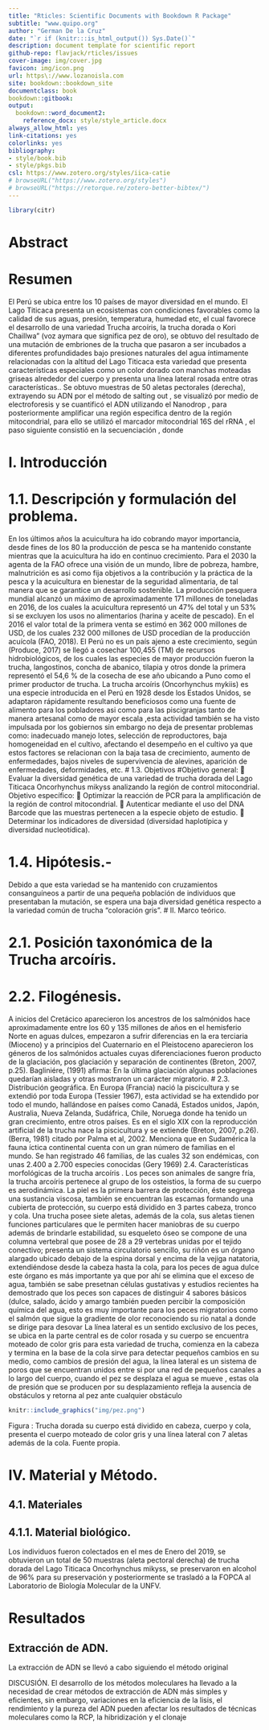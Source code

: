 ```yaml
---
title: "Rticles: Scientific Documents with Bookdown R Package"
subtitle: "www.quipo.org"
author: "German De la Cruz"
date: "`r if (knitr:::is_html_output()) Sys.Date()`"
description: document template for scientific report
github-repo: flavjack/rticles/issues
cover-image: img/cover.jpg
favicon: img/icon.png
url: https\://www.lozanoisla.com
site: bookdown::bookdown_site
documentclass: book
bookdown::gitbook:
output:
  bookdown::word_document2:
    reference_docx: style/style_article.docx
always_allow_html: yes
link-citations: yes
colorlinks: yes
bibliography:  
- style/book.bib
- style/pkgs.bib
csl: https://www.zotero.org/styles/iica-catie
# browseURL("https://www.zotero.org/styles")
# browseURL("https://retorque.re/zotero-better-bibtex/")
---
```


```r
library(citr)
```


# Abstract {-}

# Resumen
El Perú se ubica entre los 10 países de mayor diversidad en el mundo. El Lago Titicaca presenta un ecosistemas con condiciones favorables como la calidad de sus aguas, presión, temperatura, humedad etc, el cual  favorece el desarrollo de una variedad  Trucha arcoíris, la trucha dorada o Kori Chaillwa" (voz aymara que significa pez de oro), se obtuvo del resultado de una mutación de embriones de la trucha que pasaron a ser incubados a diferentes profundidades bajo presiones naturales del agua íntimamente relacionadas con la altitud del Lago Titicaca esta variedad que presenta características especiales como un color dorado con manchas moteadas griseas  alrededor del cuerpo y presenta una línea lateral rosada entre otras características..
Se obtuvo muestras de 50 aletas pectorales (derecha), extrayendo su ADN por el método de salting out , se visualizó por medio de electroforesis y se  cuantificó el ADN utilizando el Nanodrop , para posteriormente amplificar una región especifica dentro de la región mitocondrial, para ello se utilizó el marcador mitocondrial 16S del rRNA , el paso siguiente consistió en la secuenciación , donde 

# I. Introducción
# 1.1.	Descripción y formulación del problema.
En los últimos años la acuicultura ha ido cobrando mayor importancia, desde fines de los 80 la producción de pesca se ha mantenido constante mientras que la acuicultura ha ido en continuo crecimiento. Para el 2030 la agenta de la FAO ofrece una visión de un mundo, libre de pobreza, hambre, malnutrición es asi como fija objetivos a la contribución y la práctica de la pesca y la acuicultura en bienestar de la seguridad alimentaria, de tal manera que se garantice un desarrollo sostenible. La producción pesquera mundial alcanzó un máximo de aproximadamente 171 millones de toneladas en 2016, de los cuales la acuicultura representó un 47% del total y un 53% si se excluyen los usos no alimentarios (harina y aceite de pescado). En el 2016 el valor total de la primera venta se estimó en 362 000 millones de USD, de los cuales 232 000 millones de USD procedían de la producción acuícola (FAO, 2018). El Perú no es un país ajeno a este crecimiento, según (Produce, 2017) se llegó a cosechar 100,455 (TM) de recursos hidrobiológicos, de los cuales las especies de mayor producción fueron la trucha, langostinos, concha de abanico, tilapia y otros donde la primera representó el 54,6 % de la cosecha de ese año ubicando a Puno como el primer productor de trucha. 
La trucha arcoíris (Oncorhynchus mykiis) es una especie introducida en el Perú en 1928 desde los Estados Unidos, se adaptaron rápidamente resultando beneficiosos como una fuente de alimento para los pobladores asi como para las piscigranjas tanto de manera artesanal como de mayor escala ,esta actividad también se ha visto impulsada por los gobiernos sin embargo no deja de presentar problemas como: inadecuado manejo lotes, selección de reproductores, baja homogeneidad en el cultivo, afectando el desempeño en el cultivo ya que estos factores se relacionan con la baja tasa de crecimiento, aumento de enfermedades, bajos niveles de supervivencia de alevines, aparición de enfermedades, deformidades, etc.
# 1.3. Objetivos 
#Objetivo general:
	Evaluar la diversidad genética de una variedad de trucha dorada del Lago Titicaca Oncorhynchus mikyss analizando la región de control mitocondrial.
Objetivo específico:
	Optimizar la reacción de PCR para la amplificación de la región de control mitocondrial.
	Autenticar mediante el uso del DNA Barcode que las muestras pertenecen a la especie objeto de estudio.
	Determinar los indicadores de diversidad (diversidad haplotípica y diversidad nucleotídica).

# 1.4. Hipótesis.-
Debido a que esta variedad se ha mantenido con cruzamientos consanguíneos a partir de una pequeña población de individuos que presentaban la mutación, se espera una baja diversidad genética respecto a la variedad común de trucha “coloración gris”.
# II.	Marco teórico.

# 2.1. Posición taxonómica de la Trucha arcoíris.
# 2.2. Filogénesis.
A inicios del Cretácico aparecieron los ancestros de los salmónidos hace aproximadamente entre los 60 y 135 millones de años en el hemisferio Norte en aguas dulces, empezaron a sufrir diferencias en la era terciaria (Mioceno) y a principios del Cuaternario en el Pleistoceno aparecieron los géneros de los salmónidos actuales cuyas diferenciaciones fueron producto de la glaciación, pos glaciación y separación de continentes (Breton, 2007, p.25). Bagliniére, (1991) afirma: En la última glaciación algunas poblaciones quedarían aisladas y otras mostraron un carácter migratorio.
# 2.3. Distribución geográfica.
En Europa (Francia) nació la piscicultura y se extendió por toda Europa (Tessier 1967), esta actividad se ha extendido por todo el mundo, hallándose en países como Canadá, Estados unidos, Japón, Australia, Nueva Zelanda, Sudáfrica, Chile, Noruega donde ha tenido un gran crecimiento, entre otros países.
Es en el siglo XIX con la reproducción artificial de la trucha nace la piscicultura y se extiende (Breton, 2007, p.26).
 (Berra, 1981) citado por Palma et al, 2002. Menciona que en Sudamérica la fauna íctica continental cuenta con un gran número de familias en el mundo.
Se han registrado 46 familias, de las cuales 32 son endémicas, con unas 2.400 a 2.700 especies conocidas (Gery 1969)
2.4. Características morfológicas de la trucha arcoíris .
Los peces son animales de sangre fría, la trucha arcoíris pertenece al grupo de los osteistios, la forma de su cuerpo es aerodinámica. La piel es la primera barrera de protección, éste segrega una sustancia viscosa, también se encuentran las escamas formando una cubierta de protección, su cuerpo está dividido en 3 partes cabeza, tronco y cola. Una trucha posee siete aletas, además de la cola, sus aletas tienen funciones particulares que le permiten hacer maniobras de su cuerpo además de brindarle estabilidad, su esqueleto óseo se compone de una  columna vertebral que posee de 28 a 29 vertebras unidas por el tejido conectivo; presenta un sistema circulatorio sencillo, su  riñón es un órgano alargado ubicado debajo de la espina dorsal y encima de la vejiga natatoria, extendiéndose desde la cabeza hasta la cola, para los peces de agua dulce este órgano es más importante ya que por ahí se elimina que el exceso de agua, también se sabe presetnan células gustativas y estudios recientes  ha demostrado que los peces son capaces de distinguir 4 sabores básicos (dulce, salado, ácido y amargo también pueden percibir la composición química del agua, esto es muy importante para los peces migratorios como el salmón que sigue la gradiente de olor reconociendo su rio natal a donde se dirige para desovar 
La línea lateral es un sentido exclusivo de los peces, se ubica en la parte central es de color  rosada y su cuerpo se encuentra moteado de color gris para esta variedad de trucha, comienza en la cabeza y termina en la base de la cola sirve para detectar pequeños cambios en su medio, como cambios de presión del agua,  la línea lateral es un sistema de poros que se encuentran unidos entre si  por una red de pequeños canales a lo largo del cuerpo, cuando el pez se desplaza el agua se mueve , estas ola de presión que se producen por su desplazamiento refleja la ausencia de obstáculos y retorna al pez ante cualquier obstáculo
```r
knitr::include_graphics("img/pez.png")
```

 
Figura   : Trucha dorada su cuerpo está dividido en cabeza, cuerpo y cola, presenta  el cuerpo moteado de color gris y una línea lateral con 7 aletas además de la cola. Fuente propia.

# IV. Material y Método.

## 4.1. Materiales 

## 4.1.1. Material biológico.
Los individuos fueron colectados en el mes de Enero del 2019, se obtuvieron un total de 50 muestras (aleta pectoral derecha) de trucha dorada del Lago Titicaca Oncorhynchus mikyss, se preservaron en alcohol de 96% para su preservación y posteriormente se trasladó a la FOPCA al Laboratorio de Biología Molecular de la UNFV.

# Resultados

## Extracción de ADN.

La extracción de ADN se llevó a cabo siguiendo el método original 

DISCUSIÓN.
El desarrollo de los métodos moleculares ha llevado a la necesidad de crear métodos de extracción de ADN más simples y eficientes, sin embargo, variaciones en la eficiencia de la lisis, el rendimiento y la pureza del ADN pueden afectar los resultados de técnicas moleculares como la RCP, la hibridización y el clonaje





